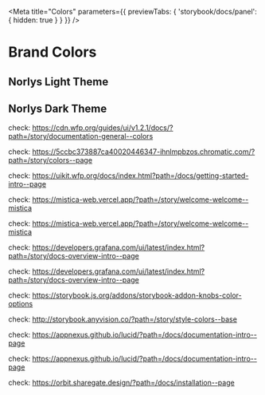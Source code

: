 
<Meta
  title="Colors"
  parameters={{
    previewTabs: {
      'storybook/docs/panel': {
        hidden: true
      }
    }
  }}
/>

# Brand Colors

## Norlys Light Theme


## Norlys Dark Theme

check: <a href="https://cdn.wfp.org/guides/ui/v1.2.1/docs/?path=/story/documentation-general--colors">https://cdn.wfp.org/guides/ui/v1.2.1/docs/?path=/story/documentation-general--colors</a>

check: <a href="https://5ccbc373887ca40020446347-ihnlmpbzos.chromatic.com/?path=/story/colors--page">https://5ccbc373887ca40020446347-ihnlmpbzos.chromatic.com/?path=/story/colors--page</a>

check: <a href="https://uikit.wfp.org/docs/index.html?path=/docs/getting-started-intro--page">https://uikit.wfp.org/docs/index.html?path=/docs/getting-started-intro--page</a>

check: <a href="https://mistica-web.vercel.app/?path=/story/welcome-welcome--mistica">https://mistica-web.vercel.app/?path=/story/welcome-welcome--mistica</a>

check: <a href="https://mistica-web.vercel.app/?path=/story/welcome-welcome--mistica">https://mistica-web.vercel.app/?path=/story/welcome-welcome--mistica</a>

check: <a href="https://developers.grafana.com/ui/latest/index.html?path=/story/docs-overview-intro--page">https://developers.grafana.com/ui/latest/index.html?path=/story/docs-overview-intro--page</a>

check: <a href="https://developers.grafana.com/ui/latest/index.html?path=/story/docs-overview-intro--page">https://developers.grafana.com/ui/latest/index.html?path=/story/docs-overview-intro--page</a>

check: <a href="https://storybook.js.org/addons/storybook-addon-knobs-color-options">https://storybook.js.org/addons/storybook-addon-knobs-color-options</a>

check: <a href="http://storybook.anyvision.co/?path=/story/style-colors--base">http://storybook.anyvision.co/?path=/story/style-colors--base</a>

check: <a href="https://appnexus.github.io/lucid/?path=/docs/documentation-intro--page">https://appnexus.github.io/lucid/?path=/docs/documentation-intro--page</a>

check: <a href="https://appnexus.github.io/lucid/?path=/docs/documentation-intro--page">https://appnexus.github.io/lucid/?path=/docs/documentation-intro--page</a>

check: <a href="https://orbit.sharegate.design/?path=/docs/installation--page">https://orbit.sharegate.design/?path=/docs/installation--page</a>



